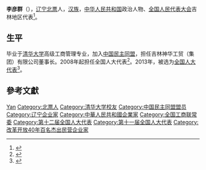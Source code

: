 '''李彦群'''（{{bd|1970年||}}），[[辽宁|辽宁]][[北票|北票]]人，[[汉族|汉族]]，[[中华人民共和国|中华人民共和国]]政治人物、[[全国人民代表大会|全国人民代表大会]]吉林地区代表<ref>{{cite web|author=新华网|title=第十一届全国人大代表|url=http://news.xinhuanet.com/ziliao/2008-03/03/content_7708230.htm?node=36628|publisher=新华网|accessdate=2014-01-07|archive-date=2014-01-10|archive-url=https://web.archive.org/web/20140110211415/http://news.xinhuanet.com/ziliao/2008-03/03/content_7708230.htm?node=36628|dead-url=no}}</ref>。

== 生平 ==
毕业于[[清华大学|清华大学]]高级工商管理专业，加入[[中国民主同盟|中国民主同盟]]，担任吉林神华工贸（集团）有限公司董事长。2008年起担任全国人大代表<ref>{{cite news|title=全国人大代表信息-李彦群|url=http://210.82.31.1:8084/delegate/viewDelegate.action?dbid=110489|accessdate=2013-04-05|newspaper=全国人大网|archive-url=https://web.archive.org/web/20140306054436/http://www.npc.gov.cn/delegate/viewDelegate.action?dbid=110489|archive-date=2014-03-06|dead-url=yes}}</ref>。2013年，被选为[[全国人大代表|全国人大代表]]<ref>{{cite news|title=全国人大代表信息-李彦群|url=http://210.82.31.1:8084/delegate/viewDelegate.action?dbid=120488|accessdate=2013-03-28|newspaper=全国人大网|archive-url=https://web.archive.org/web/20140306054433/http://www.npc.gov.cn/delegate/viewDelegate.action?dbid=120488|archive-date=2014-03-06|dead-url=yes}}</ref>。

== 參考文獻 ==
{{reflist}}

{{中国政治人物小作品}}
{{中华全国工商业联合会第十一届执行委员会}}
{{中华全国工商业联合会第十二届执行委员会}}

{{Authority control}}
{{DEFAULTSORT:Li李}}
[[Category:李姓|Yan]]
[[Category:北票人|Category:北票人]]
[[Category:清华大学校友|Category:清华大学校友]]
[[Category:中国民主同盟盟员|Category:中国民主同盟盟员]]
[[Category:辽宁企业家|Category:辽宁企业家]]
[[Category:中華人民共和國企業家|Category:中華人民共和國企業家]]
[[Category:全国工商联常委|Category:全国工商联常委]]
[[Category:第十二届全国人大代表|Category:第十二届全国人大代表]]
[[Category:第十一届全国人大代表|Category:第十一届全国人大代表]]
[[Category:改革开放40年百名杰出民营企业家|Category:改革开放40年百名杰出民营企业家]]